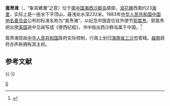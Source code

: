 {{Infobox Disputed Islands
| plural = yes
| name             =嵩焘滩
| image name       = 
| image caption    = 
| image size       = 
| locator map      = {{Location map+|South China Sea|float=center|width=300|caption=嵩焘滩的位置 
|places=
{{location map~ |South China Sea |marksize=6 |lat=15.728814|long=112.233124|label='''嵩焘滩''' |position=bottom}}
}}
| map_custom       = yes
| native name      = 
| native name link = 
| other_names         = 
| location         = [[南中国海|南中国海]]
| coordinates      = {{Coord|15|43||N|112|13||E|display=inline,title}}
| archipelago      = [[西沙群岛|西沙群岛]]
| total islands    = 
| major islands    = 
| area             = 
| length           =
| width            =
| coastline        =
| highest mount    = 
| elevation        =
| country                          = PRC
| country admin divisions title   = 省
| country admin divisions         = [[海南省|海南省]]
| country admin divisions title 1   =地级市
| country admin divisions 1         = [[三沙市|三沙市]]
| country claim                 = PRC
| country claim divisions title = 
| country claim divisions       = 
| country 1 claim                 = 越南
| country 1 claim divisions title = 
| country 1 claim divisions       = 
| population       = 
| population as of = 
| density          = 
| ethnic groups    = 
| additional info  =
}}
'''嵩焘滩'''（{{vie|v=Bãi Ốc Tai Voi|hn=𡓁𧎜𦖻𤠅}}，“象耳螺灘”之意）位于[[南中国海|南中国海]][[西沙群岛|西沙群岛]]南部，[[浪花礁|浪花礁]]西南约23[[海里|海里]]，实际上是一座水下平顶山，最浅处水深232米。1983年[[中华人民共和国|中华人民共和国]][[中国地名委员会|中国地名委员会]]公布的标准名称为“嵩焘滩”，以纪念中国首位驻外使节[[郭嵩焘|郭嵩焘]]。郭嵩焘把出使[[英国|英国]]途中见闻写成《使西纪程》，书中指出西沙群岛属于中国。<ref>{{cite book zh |author=广东省地名委员会 |title=《南海诸岛地名资料汇编》 |format=M |edition=1 |location=广州 |publisher=广东省地图出版社 |date=1987 |pages=185 |id= ISBN 80522-023-9}}</ref>

嵩焘滩现由[[中华人民共和国|中华人民共和国]]政府实际控制，行政上划归[[海南省|海南省]][[三沙市|三沙市]]管辖。[[越南|越南]]政府亦声称拥有其主权。

==参考文献==
{{Reflist}}

{{-}}
{{西沙群岛}}

[[Category:西沙群岛|S]]